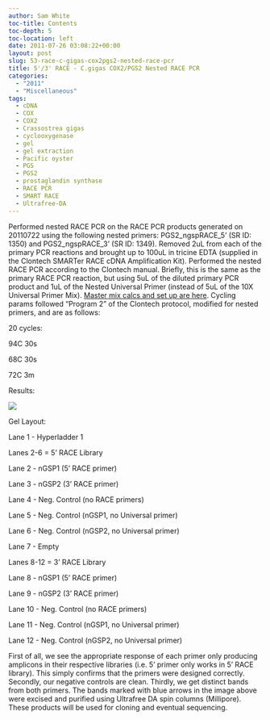 ```yaml
---
author: Sam White
toc-title: Contents
toc-depth: 5
toc-location: left
date: 2011-07-26 03:08:22+00:00
layout: post
slug: 53-race-c-gigas-cox2pgs2-nested-race-pcr
title: 5'/3' RACE - C.gigas COX2/PGS2 Nested RACE PCR
categories:
  - "2011"
  - "Miscellaneous"
tags:
  - cDNA
  - COX
  - COX2
  - Crassostrea gigas
  - cyclooxygenase
  - gel
  - gel extraction
  - Pacific oyster
  - PGS
  - PGS2
  - prostaglandin synthase
  - RACE PCR
  - SMART RACE
  - Ultrafree-DA
---
```


Performed nested RACE PCR on the RACE PCR products generated on 20110722 using the following nested primers: PGS2_ngspRACE_5' (SR ID: 1350) and PGS2_ngspRACE_3' (SR ID: 1349). Removed 2uL from each of the primary PCR reactions and brought up to 100uL in tricine EDTA (supplied in the Clontech SMARTer RACE cDNA Amplification Kit). Performed the nested RACE PCR according to the Clontech manual. Briefly, this is the same as the primary RACE PCR reaction, but using 5uL of the diluted primary PCR product and 1uL of the Nested Universal Primer (instead of 5uL of the 10X Universal Primer Mix). [Master mix calcs and set up are here](https://eagle.fish.washington.edu/Arabidopsis/Notebook%20Workup%20Files/20110725-01.jpg). Cycling params followed "Program 2" of the Clontech protocol, modified for nested primers, and are as follows:

20 cycles:

94C 30s

68C 30s

72C 3m

Results:

![](https://eagle.fish.washington.edu/Arabidopsis/20110725-02%20Gel%20marked.jpg)

Gel Layout:

Lane 1 - Hyperladder 1

Lanes 2-6 = 5' RACE Library

Lane 2 - nGSP1 (5' RACE primer)

Lane 3 - nGSP2 (3' RACE primer)

Lane 4 - Neg. Control (no RACE primers)

Lane 5 - Neg. Control (nGSP1, no Universal primer)

Lane 6 - Neg. Control (nGSP2, no Universal primer)

Lane 7 - Empty

Lanes 8-12 = 3' RACE Library

Lane 8 - nGSP1 (5' RACE primer)

Lane 9 - nGSP2 (3' RACE primer)

Lane 10 - Neg. Control (no RACE primers)

Lane 11 - Neg. Control (nGSP1, no Universal primer)

Lane 12 - Neg. Control (nGSP2, no Universal primer)

First of all, we see the appropriate response of each primer only producing amplicons in their respective libraries (i.e. 5' primer only works in 5' RACE library). This simply confirms that the primers were designed correctly. Secondly, our negative controls are clean. Thirdly, we get distinct bands from both primers. The bands marked with blue arrows in the image above were excised and purified using Ultrafree DA spin columns (Millipore). These products will be used for cloning and eventual sequencing.
